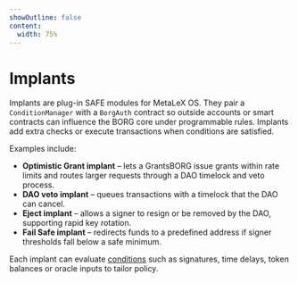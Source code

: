 ```yaml
---
showOutline: false
content:
  width: 75%
---
```


# Implants

Implants are plug-in SAFE modules for MetaLeX OS. They pair a `ConditionManager` with a `BorgAuth` contract so outside accounts or smart contracts can influence the BORG core under programmable rules. Implants add extra checks or execute transactions when conditions are satisfied.

Examples include:

- **Optimistic Grant implant** – lets a GrantsBORG issue grants within rate limits and routes larger requests through a DAO timelock and veto process.
- **DAO veto implant** – queues transactions with a timelock that the DAO can cancel.
- **Eject implant** – allows a signer to resign or be removed by the DAO, supporting rapid key rotation.
- **Fail Safe implant** – redirects funds to a predefined address if signer thresholds fall below a safe minimum.

Each implant can evaluate [conditions](/os/borg/conditions) such as signatures, time delays, token balances or oracle inputs to tailor policy.

